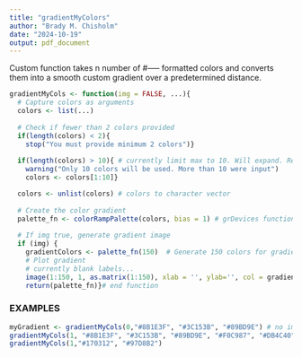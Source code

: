```yaml
---
title: "gradientMyColors"
author: "Brady M. Chisholm"
date: "2024-10-19"
output: pdf_document
---
```

Custom function takes n number of #----- formatted colors and converts them 
into a smooth custom gradient over a predetermined distance.   

```r
gradientMyCols <- function(img = FALSE, ...){
  # Capture colors as arguments
  colors <- list(...)
  
  # Check if fewer than 2 colors provided
  if(length(colors) < 2){
    stop("You must provide minimum 2 colors")}
  
  if(length(colors) > 10){ # currently limit max to 10. Will expand. Remember to scale palette_fn call  
    warning("Only 10 colors will be used. More than 10 were input")
    colors <- colors[1:10]}

  colors <- unlist(colors) # colors to character vector 
  
  # Create the color gradient
  palette_fn <- colorRampPalette(colors, bias = 1) # grDevices function 
  
  # If img true, generate gradient image
  if (img) {
    gradientColors <- palette_fn(150)  # Generate 150 colors for gradient, relatively smooth
    # Plot gradient
    # currently blank labels...
    image(1:150, 1, as.matrix(1:150), xlab = '', ylab='', col = gradientColors, useRaster = TRUE, axes = FALSE)} # end image 
    return(palette_fn)}# end function
```

### EXAMPLES
```r
myGradient <- gradientMyCols(0,"#8B1E3F", "#3C153B", "#89BD9E") # no image but save gradient to var name 
gradientMyCols(1, "#8B1E3F", "#3C153B", "#89BD9E", "#F0C987", "#DB4C40") # image 
gradientMyCols(1,"#170312", "#97D8B2")
```

